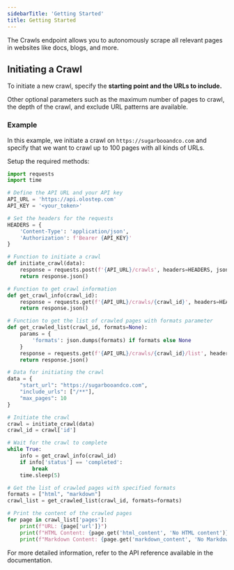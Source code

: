 ```yaml
---
sidebarTitle: 'Getting Started'
title: Getting Started
---
```


The Crawls endpoint allows you to autonomously scrape all relevant pages in websites like docs, blogs, and more.

## Initiating a Crawl

To initiate a new crawl, specify the **starting point and the URLs to include.**

Other optional parameters such as the maximum number of pages to crawl, the depth of the crawl, and exclude URL patterns are available.

### Example
In this example, we initiate a crawl on `https://sugarbooandco.com` and specify that we want to crawl up to 100 pages with all kinds of URLs.

Setup the required methods:


<CodeGroup>

```python crawl.py
import requests
import time

# Define the API URL and your API key
API_URL = 'https://api.olostep.com'
API_KEY = '<your_token>'

# Set the headers for the requests
HEADERS = {
    'Content-Type': 'application/json',
    'Authorization': f'Bearer {API_KEY}'
}

# Function to initiate a crawl
def initiate_crawl(data):
    response = requests.post(f'{API_URL}/crawls', headers=HEADERS, json=data)
    return response.json()

# Function to get crawl information
def get_crawl_info(crawl_id):
    response = requests.get(f'{API_URL}/crawls/{crawl_id}', headers=HEADERS)
    return response.json()

# Function to get the list of crawled pages with formats parameter
def get_crawled_list(crawl_id, formats=None):
    params = {
        'formats': json.dumps(formats) if formats else None
    }
    response = requests.get(f'{API_URL}/crawls/{crawl_id}/list', headers=HEADERS, params=params)
    return response.json()

# Data for initiating the crawl
data = {
    "start_url": "https://sugarbooandco.com",
    "include_urls": ["/**"],
    "max_pages": 10
}

# Initiate the crawl
crawl = initiate_crawl(data)
crawl_id = crawl['id']

# Wait for the crawl to complete
while True:
    info = get_crawl_info(crawl_id)
    if info['status'] == 'completed':
        break
    time.sleep(5)

# Get the list of crawled pages with specified formats
formats = ["html", "markdown"]
crawl_list = get_crawled_list(crawl_id, formats=formats)

# Print the content of the crawled pages
for page in crawl_list['pages']:
    print(f"URL: {page['url']}")
    print(f"HTML Content: {page.get('html_content', 'No HTML content')}")
    print(f"Markdown Content: {page.get('markdown_content', 'No Markdown content')}")
```

</CodeGroup>

For more detailed information, refer to the API reference available in the documentation.